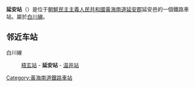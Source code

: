 {{朝鮮半島車站資訊
|公司色 = blue
|文字色 = 
|站名 = 延安站
|圖片 = 
|pxl = 
|圖片說明 =
|前一站 = [[梧玄站|梧玄]]
|前一站距離 = 5.7
|後一站距離 = 5.5
|後一站 = [[温井站|温井]]
|所屬路線 = [[白川線|白川線]]
|距離 = 45.1
|起點站 = [[长芳站|长芳]]
|諺文 = 연안역	
|朝鮮漢字 = 延安驛
|文觀部式 = Yeonan-yeok
|馬-賴式 = Yŏnan-yŏk
|副站名 = 
|車站編號 = 
|停站路線數 = 
|所屬公司 = [[朝鮮民主主義人民共和國鐵道省|朝鮮民主主義人民共和國鐵道省]]
|所在地 =[[黃海南道|黃海南道]][[延安郡_(朝鲜)|延安郡]]延安邑
|車站構造 = 地面车站
|月台配置 = 
|啟用年月日 =
|廢站年月日 = 
|上下車人次 = 
|統計年度 = 
|轉車 = 
|備註 = 
|全寬備註 = 
}}

'''延安站'''（{{lang-ko|'''연안역'''}}）是位于[[朝鮮民主主義人民共和國|朝鮮民主主義人民共和國]][[黃海南道|黃海南道]][[延安郡_(朝鲜)|延安郡]]延安邑的一個鐵路車站。屬於[[白川線|白川線]]。

==邻近车站==
白川線
:[[梧玄站|梧玄站]] - '''延安站''' - [[温井站|温井站]]

{{白川線}}

{{朝鲜铁路小作品}}

[[Category:黃海南道鐵路車站|Category:黃海南道鐵路車站]]